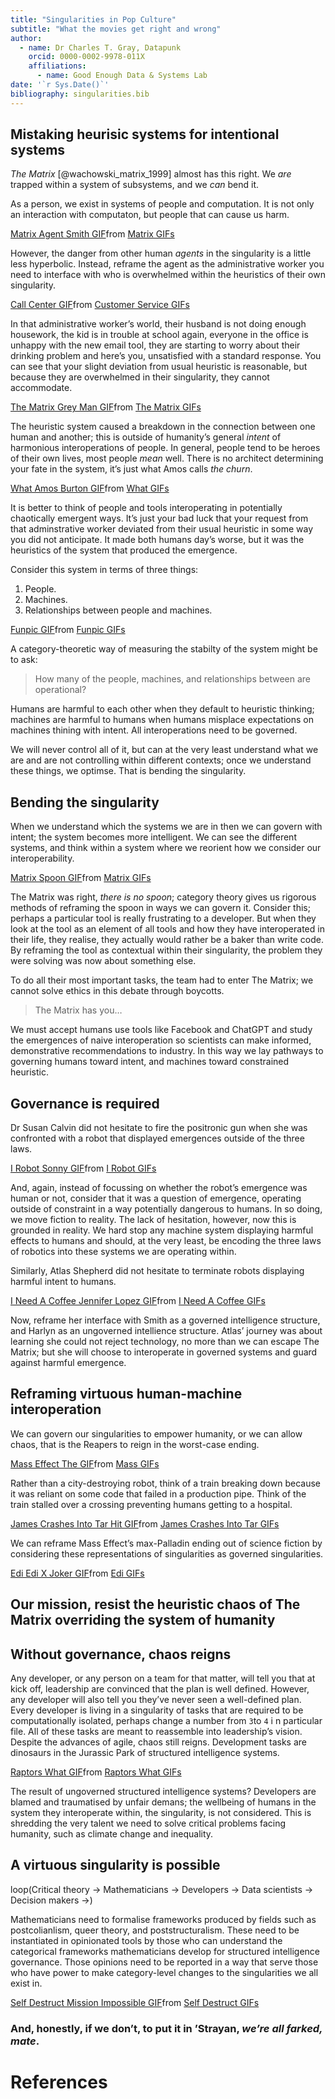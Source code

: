 ```yaml
---
title: "Singularities in Pop Culture"
subtitle: "What the movies get right and wrong" 
author: 
  - name: Dr Charles T. Gray, Datapunk
    orcid: 0000-0002-9978-011X
    affiliations:
      - name: Good Enough Data & Systems Lab
date: '`r Sys.Date()`'
bibliography: singularities.bib
---
```



## Mistaking heurisic systems for intentional systems

*The Matrix* [@wachowski_matrix_1999] almost has this right. We *are* trapped within a system of subsystems, and we *can* bend it.

As a person, we exist in systems of people and computation. It is not only an interaction with computaton, but people that can cause us harm.

<div class="tenor-gif-embed" data-postid="23935709" data-share-method="host" data-aspect-ratio="1.60804"><a href="https://tenor.com/view/matrix-agent-smith-gif-23935709">Matrix Agent Smith GIF</a>from <a href="https://tenor.com/search/matrix-gifs">Matrix GIFs</a></div> <script type="text/javascript" async src="https://tenor.com/embed.js"></script>

However, the danger from other human _agents_ in the singularity is a little less hyperbolic. Instead, reframe the agent as the administrative worker you need to interface with who is overwhelmed within the heuristics of their own singularity. 

<div class="tenor-gif-embed" data-postid="10157210" data-share-method="host" data-aspect-ratio="1.67669" ><a href="https://tenor.com/view/customer-service-call-center-bpo-mic-gif-10157210">Call Center GIF</a>from <a href="https://tenor.com/search/customer+service-gifs">Customer Service GIFs</a></div> <script type="text/javascript" async src="https://tenor.com/embed.js"></script>

In that administrative worker's world, their husband is not doing enough housework, the kid is in trouble at school again, everyone in the office is unhappy with the new email tool, they are starting  to worry about their drinking problem and here's you, unsatisfied with a standard response. You can see that your slight deviation from usual heuristic is reasonable, but because they are overwhelmed in their singularity, they cannot accommodate. 


<div class="tenor-gif-embed" data-postid="1409213512581635030" data-share-method="host" data-aspect-ratio="1.82927"><a href="https://tenor.com/view/the-matrix-grey-man-monitors-mivie-scene-gif-1409213512581635030">The Matrix Grey Man GIF</a>from <a href="https://tenor.com/search/the+matrix-gifs">The Matrix GIFs</a></div> <script type="text/javascript" async src="https://tenor.com/embed.js"></script>

The heuristic system  caused a breakdown in the connection between one human and another; this is outside of humanity's general *intent* of harmonious interoperations of people. In general, people tend to be heroes of their own lives, most people *mean* well. There is no architect determining your fate in the system, it's just what Amos calls *the churn*.

<div class="tenor-gif-embed" data-postid="19592127" data-share-method="host" data-aspect-ratio="1.78771" ><a href="https://tenor.com/view/what-amos-burton-the-expanse-what-did-you-say-what-do-you-want-gif-19592127">What Amos Burton GIF</a>from <a href="https://tenor.com/search/what-gifs">What GIFs</a></div> <script type="text/javascript" async src="https://tenor.com/embed.js"></script>

It is better to think of people and tools interoperating in potentially chaotically emergent ways. It's just your bad luck that your request from that adminstrative worker deviated from their usual heuristic in some way you did not anticipate. It made both humans day's worse, but it was the heuristics of the system that produced the emergence. 

Consider this system in terms of three things:

1. People.
2. Machines.
3. Relationships between people and machines.

<div class="tenor-gif-embed" data-postid="6132932" data-share-method="host" data-aspect-ratio="1" ><a href="https://tenor.com/view/funpic-gif-6132932">Funpic GIF</a>from <a href="https://tenor.com/search/funpic-gifs">Funpic GIFs</a></div> <script type="text/javascript" async src="https://tenor.com/embed.js"></script>

A category-theoretic way of measuring the stabilty of the system might be to ask:

> How many of the people, machines, and relationships between are operational? 

Humans are harmful to each other when they default to heuristic thinking; machines are harmful to humans when humans misplace expectations on machines thining with intent. All interoperations need to be governed.

We will never control all of it, but can at the very least understand what we are and are not controlling within different contexts; once we understand these things, we optimse. That is bending the singularity.


## Bending the singularity

When we understand which the systems we are in then we can govern with intent; the system becomes more intelligent. We can see the different systems, and think within a system where we reorient how we consider our interoperability.

<div class="tenor-gif-embed" data-postid="24497969" data-share-method="host" data-aspect-ratio="1.77778" ><a href="https://tenor.com/view/matrix-spoon-gif-24497969">Matrix Spoon GIF</a>from <a href="https://tenor.com/search/matrix-gifs">Matrix GIFs</a></div> <script type="text/javascript" async src="https://tenor.com/embed.js"></script>

The Matrix was right, *there is no spoon*; category theory gives us rigorous methods of reframing the spoon in ways we can govern it. Consider this; perhaps a particular tool is really frustrating  to a developer. But when they look at the tool as an element of all tools and how they have interoperated in their life, they realise, they actually would rather be a baker than write code. By reframing the tool as contextual within their singularity, the problem they were solving was now about something else. 

To do all their most important tasks, the team had to enter The Matrix; we cannot solve ethics in this debate through boycotts. 

> The Matrix has you...

We must accept humans use tools like Facebook and ChatGPT and study the emergences of naive interoperation so scientists can make informed, demonstrative recommendations to industry. In this way we lay pathways to governing humans toward intent, and machines toward constrained heuristic.

## Governance is required

Dr Susan Calvin did not hesitate to fire the positronic gun when she was confronted with a robot that displayed emergences outside of the three laws. 

<div class="tenor-gif-embed" data-postid="25954630" data-share-method="host" data-aspect-ratio="1.78771" ><a href="https://tenor.com/view/i-robot-sonny-hiding-subterfuge-gif-25954630">I Robot Sonny GIF</a>from <a href="https://tenor.com/search/i+robot-gifs">I Robot GIFs</a></div> <script type="text/javascript" async src="https://tenor.com/embed.js"></script>

And, again, instead of focussing on whether the robot's emergence was human or not, consider that it was a question of emergence, operating outside of constraint in a way potentially dangerous to humans. In so doing, we move fiction to reality. The lack of hesitation, however, now this is grounded in reality. We hard stop any machine system displaying harmful effects to humans and should, at the very least, be encoding the three laws of robotics into these systems we are operating within. 

Similarly, Atlas Shepherd did not hesitate to terminate robots displaying harmful intent to humans. 

<div class="tenor-gif-embed" data-postid="12652459803385601660" data-share-method="host" data-aspect-ratio="1" ><a href="https://tenor.com/view/i-need-a-coffee-jennifer-lopez-atlas-i-have-to-drink-coffee-atlas-shepherd-gif-12652459803385601660">I Need A Coffee Jennifer Lopez GIF</a>from <a href="https://tenor.com/search/i+need+a+coffee-gifs">I Need A Coffee GIFs</a></div> <script type="text/javascript" async src="https://tenor.com/embed.js"></script>

Now, reframe her interface with Smith as a governed intelligence structure, and Harlyn as an ungoverned intellience structure. Atlas' journey was about learning she could not reject technology, no more than we can escape The Matrix; but she will choose to interoperate in governed systems and guard against harmful emergence. 

## Reframing virtuous human-machine interoperation

We can govern our singularities to empower humanity, or we can allow chaos, that is the Reapers to reign in the worst-case ending. 

<div class="tenor-gif-embed" data-postid="12242566" data-share-method="host" data-aspect-ratio="1.77778" ><a href="https://tenor.com/view/mass-effect-the-reapers-chaotic-destruction-gif-12242566">Mass Effect The GIF</a>from <a href="https://tenor.com/search/mass-gifs">Mass GIFs</a></div> <script type="text/javascript" async src="https://tenor.com/embed.js"></script>

Rather than a city-destroying robot, think of a train breaking down because it was reliant on some code that failed in a production pipe. Think of the train stalled over a crossing preventing humans getting to a hospital. 

<div class="tenor-gif-embed" data-postid="17279386" data-share-method="host" data-aspect-ratio="1.33333" ><a href="https://tenor.com/view/james-crashes-into-tar-hit-cargo-thomas-the-train-gif-17279386">James Crashes Into Tar Hit GIF</a>from <a href="https://tenor.com/search/james+crashes+into+tar-gifs">James Crashes Into Tar GIFs</a></div> <script type="text/javascript" async src="https://tenor.com/embed.js"></script>

We can reframe Mass Effect's max-Palladin ending out of science fiction by considering these representations of singularities as governed singularities.

<div class="tenor-gif-embed" data-postid="4923291999763237662" data-share-method="host" data-aspect-ratio="1.33333" ><a href="https://tenor.com/view/edi-edi-x-joker-mass-effect-mass-effect-legendary-edition-mass-effect-3-gif-4923291999763237662">Edi Edi X Joker GIF</a>from <a href="https://tenor.com/search/edi-gifs">Edi GIFs</a></div> <script type="text/javascript" async src="https://tenor.com/embed.js"></script>

## Our mission, resist the heuristic chaos of The Matrix overriding the system of humanity 

## Without governance, chaos reigns

Any developer, or any person on a team for that matter, will tell you that at kick off, leadership are convinced that the plan is well defined. However, any developer will also tell you they've never seen a well-defined plan. Every developer is living in a singularity of tasks that are required to be computationally isolated, perhaps change a number from `3`to `4` i n particular file. All of these  tasks are meant to reassemble into leadership's vision. Despite the advances of agile, chaos still reigns. Development tasks are dinosaurs in the Jurassic Park of structured intelligence systems.  

<div class="tenor-gif-embed" data-postid="15354606320925778627" data-share-method="host" data-aspect-ratio="1.77857"><a href="https://tenor.com/view/raptors-what-gif-15354606320925778627">Raptors What GIF</a>from <a href="https://tenor.com/search/raptors+what-gifs">Raptors What GIFs</a></div> <script type="text/javascript" async src="https://tenor.com/embed.js"></script>

The result of ungoverned structured intelligence systems? Developers are blamed and traumatised by unfair demans; the wellbeing of humans in the system they interoperate within, the singularity, is not considered. This is shredding the very talent we need to solve critical problems facing humanity, such as climate change and inequality.

## A virtuous singularity is possible

loop(Critical theory -> Mathematicians ->  Developers -> Data scientists -> Decision makers ->) 

Mathematicians need to formalise frameworks produced by fields such as postcolianlism, queer theory, and poststructuralism. These need to be instantiated in opinionated tools by those who can understand the categorical frameworks mathematicians develop for structured intelligence governance. Those opinions need to be reported in a way that serve those who have power to make category-level changes to the singularities we all exist in.

<div class="tenor-gif-embed" data-postid="14614409065208668893" data-share-method="host" data-aspect-ratio="1.63816"><a href="https://tenor.com/view/self-destruct-mission-impossible-gif-14614409065208668893">Self Destruct Mission Impossible GIF</a>from <a href="https://tenor.com/search/self+destruct-gifs">Self Destruct GIFs</a></div> <script type="text/javascript" async src="https://tenor.com/embed.js"></script>

### And, honestly, if we don't, to put it in 'Strayan, *we're all farked, mate*.

# References